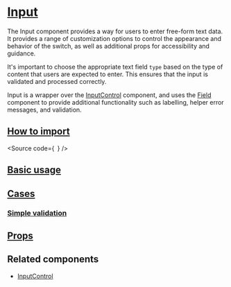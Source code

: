 

<Meta of={Stories} />

# [Input](#input)

The Input component provides a way for users to enter free-form text data. It provides a range of customization
options to control the appearance and behavior of the switch,
as well as additional props for accessibility and guidance.

It's important to choose the appropriate text field `type` based on the type of content that users are expected to enter.
This ensures that the input is validated and processed correctly.

Input is a wrapper over the [InputControl](?path=/docs/components-core-form-inputcontrol--docs)
component, and uses the [Field](?path=/docs/components-core-form-field--docs)
component to provide additional functionality such as labelling, helper error messages, and validation.

## [How to import](#how-to-import)

<Source
  code={`
`}
/>

## [Basic usage](#basic-usage)

<Canvas of={Stories.Base} />

## [Cases](#cases)

### [Simple validation](#simple-validation)

<Canvas of={Stories.SimpleValidation} />

## [Props](#props)

<ArgTypes of={Stories} />

## Related components

- [InputControl](?path=/docs/components-core-form-inputcontrol--docs)
